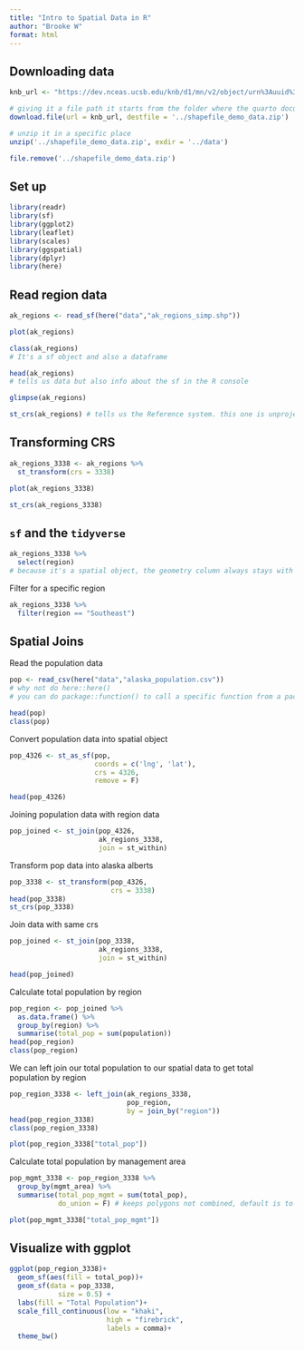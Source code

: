 ```yaml
---
title: "Intro to Spatial Data in R"
author: "Brooke W"
format: html
---
```


## Downloading data
```r
knb_url <- "https://dev.nceas.ucsb.edu/knb/d1/mn/v2/object/urn%3Auuid%3Aaceaecb2-1ce0-4d41-a839-d3607d32bb58"

# giving it a file path it starts from the folder where the quarto document lives
download.file(url = knb_url, destfile = '../shapefile_demo_data.zip')

# unzip it in a specific place
unzip('../shapefile_demo_data.zip', exdir = '../data')

file.remove('../shapefile_demo_data.zip')
```

## Set up
```r
library(readr)
library(sf)
library(ggplot2)
library(leaflet)
library(scales)
library(ggspatial)
library(dplyr)
library(here)
```
## Read region data
```r
ak_regions <- read_sf(here("data","ak_regions_simp.shp"))

plot(ak_regions)

class(ak_regions)
# It's a sf object and also a dataframe

head(ak_regions)
# tells us data but also info about the sf in the R console

glimpse(ak_regions)

st_crs(ak_regions) # tells us the Reference system. this one is unprojected


```

## Transforming CRS
```r
ak_regions_3338 <- ak_regions %>% 
  st_transform(crs = 3338)

plot(ak_regions_3338)

st_crs(ak_regions_3338)

```

## `sf` and the `tidyverse`

```r
ak_regions_3338 %>% 
  select(region)
# because it's a spatial object, the geometry column always stays with the column data.
```

Filter for a specific region
```r
ak_regions_3338 %>% 
  filter(region == "Southeast")
```

## Spatial Joins

Read the population data
```r
pop <- read_csv(here("data","alaska_population.csv"))
# why not do here::here()
# you can do package::function() to call a specific function from a package when you're using as a one-off, instead of loading the package in your library

head(pop)
class(pop)

```

Convert population data into spatial object
```r
pop_4326 <- st_as_sf(pop,
                     coords = c('lng', 'lat'),
                     crs = 4326,
                     remove = F)

head(pop_4326)
```

Joining population data with region data
```r
pop_joined <- st_join(pop_4326,
                      ak_regions_3338,
                      join = st_within)
```

Transform pop data into alaska alberts
```r
pop_3338 <- st_transform(pop_4326,
                         crs = 3338)
head(pop_3338)
st_crs(pop_3338)
```

Join data with same crs
```r
pop_joined <- st_join(pop_3338,
                      ak_regions_3338,
                      join = st_within)

head(pop_joined)
```

Calculate total population by region

```r
pop_region <- pop_joined %>% 
  as.data.frame() %>% 
  group_by(region) %>% 
  summarise(total_pop = sum(population))
head(pop_region)
class(pop_region)
```

We can left join our total population to our spatial data to get total population by region
```r
pop_region_3338 <- left_join(ak_regions_3338,
                             pop_region,
                             by = join_by("region"))
head(pop_region_3338)
class(pop_region_3338)

plot(pop_region_3338["total_pop"])
```

Calculate total population by management area

```r
pop_mgmt_3338 <- pop_region_3338 %>% 
  group_by(mgmt_area) %>% 
  summarise(total_pop_mgmt = sum(total_pop),
            do_union = F) # keeps polygons not combined, default is to combine polygons

plot(pop_mgmt_3338["total_pop_mgmt"])


```

## Visualize with ggplot
```r
ggplot(pop_region_3338)+
  geom_sf(aes(fill = total_pop))+
  geom_sf(data = pop_3338, 
            size = 0.5) +
  labs(fill = "Total Population")+
  scale_fill_continuous(low = "khaki",
                        high = "firebrick",
                        labels = comma)+
  theme_bw()
```




